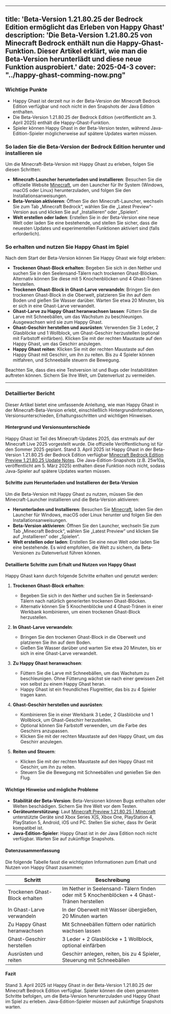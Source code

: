 
---
title: 'Beta-Version 1.21.80.25 der Bedrock Edition ermöglicht das Erleben von Happy Ghast'
description: 'Die Beta-Version 1.21.80.25 von Minecraft Bedrock enthält nun die Happy-Ghast-Funktion. Dieser Artikel erklärt, wie man die Beta-Version herunterlädt und diese neue Funktion ausprobiert.'
date: 2025-04-3
cover: "../happy-ghast-comming-now.png"
---

### Wichtige Punkte
- Happy Ghast ist derzeit nur in der Beta-Version der Minecraft Bedrock Edition verfügbar und noch nicht in den Snapshots der Java Edition enthalten.
- Die Beta-Version 1.21.80.25 der Bedrock Edition (veröffentlicht am 3. April 2025) enthält die Happy-Ghast-Funktion.
- Spieler können Happy Ghast in der Beta-Version testen, während Java-Edition-Spieler möglicherweise auf spätere Updates warten müssen.

### So laden Sie die Beta-Version der Bedrock Edition herunter und installieren sie
Um die Minecraft-Beta-Version mit Happy Ghast zu erleben, folgen Sie diesen Schritten:
- **Minecraft-Launcher herunterladen und installieren**: Besuchen Sie die offizielle Website [Minecraft](https://www.minecraft.net/en-us/get-minecraft), um den Launcher für Ihr System (Windows, macOS oder Linux) herunterzuladen, und folgen Sie den Installationsanweisungen.
- **Beta-Version aktivieren**: Öffnen Sie den Minecraft-Launcher, wechseln Sie zum Tab „Minecraft Bedrock“, wählen Sie die „Latest Preview“-Version aus und klicken Sie auf „Installieren“ oder „Spielen“.
- **Welt erstellen oder laden**: Erstellen Sie in der Beta-Version eine neue Welt oder laden Sie eine bestehende, und stellen Sie sicher, dass die neuesten Updates und experimentellen Funktionen aktiviert sind (falls erforderlich).

### So erhalten und nutzen Sie Happy Ghast im Spiel
Nach dem Start der Beta-Version können Sie Happy Ghast wie folgt erleben:
- **Trockenen Ghast-Block erhalten**: Begeben Sie sich in den Nether und suchen Sie in den Seelensand-Tälern nach trockenen Ghast-Blöcken. Alternativ können Sie diese mit 5 Knochenblöcken und 4 Ghast-Tränen herstellen.
- **Trockenen Ghast-Block in Ghast-Larve verwandeln**: Bringen Sie den trockenen Ghast-Block in die Oberwelt, platzieren Sie ihn auf dem Boden und gießen Sie Wasser darüber. Warten Sie etwa 20 Minuten, bis er sich in eine Ghast-Larve verwandelt.
- **Ghast-Larve zu Happy Ghast heranwachsen lassen**: Füttern Sie die Larve mit Schneebällen, um das Wachstum zu beschleunigen. Ausgewachsen wird sie zum Happy Ghast.
- **Ghast-Geschirr herstellen und ausrüsten**: Verwenden Sie 3 Leder, 2 Glasblöcke und 1 Wollblock, um Ghast-Geschirr herzustellen (optional mit Farbstoff einfärben). Klicken Sie mit der rechten Maustaste auf den Happy Ghast, um das Geschirr anzulegen.
- **Happy Ghast reiten**: Klicken Sie mit der rechten Maustaste auf den Happy Ghast mit Geschirr, um ihn zu reiten. Bis zu 4 Spieler können mitfahren, und Schneebälle steuern die Bewegung.

Beachten Sie, dass dies eine Testversion ist und Bugs oder Instabilitäten auftreten können. Sichern Sie Ihre Welt, um Datenverlust zu vermeiden.

---

### Detaillierter Bericht
Dieser Artikel bietet eine umfassende Anleitung, wie man Happy Ghast in der Minecraft-Beta-Version erlebt, einschließlich Hintergrundinformationen, Versionsunterschieden, Erhaltungsschritten und wichtigen Hinweisen.

#### Hintergrund und Versionsunterschiede
Happy Ghast ist Teil des Minecraft-Updates 2025, das erstmals auf der Minecraft Live 2025 vorgestellt wurde. Die offizielle Veröffentlichung ist für den Sommer 2025 geplant. Stand 3. April 2025 ist Happy Ghast in der Beta-Version 1.21.80.25 der Bedrock Edition verfügbar [Minecraft Bedrock Edition Preview 1.21.80.25 Update Notes](https://www.minecraft.net/en-us/article/minecraft-bedrock-1-21-80-25). Die Java-Edition-Snapshots (z.B. 25w10a, veröffentlicht am 5. März 2025) enthalten diese Funktion noch nicht, sodass Java-Spieler auf spätere Updates warten müssen.

#### Schritte zum Herunterladen und Installieren der Beta-Version
Um die Beta-Version mit Happy Ghast zu nutzen, müssen Sie den Minecraft-Launcher installieren und die Beta-Version aktivieren:
- **Herunterladen und Installieren**: Besuchen Sie [Minecraft](https://www.minecraft.net/en-us/get-minecraft), laden Sie den Launcher für Windows, macOS oder Linux herunter und folgen Sie den Installationsanweisungen.
- **Beta-Version aktivieren**: Öffnen Sie den Launcher, wechseln Sie zum Tab „Minecraft Bedrock“, wählen Sie „Latest Preview“ und klicken Sie auf „Installieren“ oder „Spielen“.
- **Welt erstellen oder laden**: Erstellen Sie eine neue Welt oder laden Sie eine bestehende. Es wird empfohlen, die Welt zu sichern, da Beta-Versionen zu Datenverlust führen können.

#### Detaillierte Schritte zum Erhalt und Nutzen von Happy Ghast
Happy Ghast kann durch folgende Schritte erhalten und genutzt werden:
1. **Trockenen Ghast-Block erhalten**:
    - Begeben Sie sich in den Nether und suchen Sie in Seelensand-Tälern nach natürlich generierten trockenen Ghast-Blöcken.
    - Alternativ können Sie 5 Knochenblöcke und 4 Ghast-Tränen in einer Werkbank kombinieren, um einen trockenen Ghast-Block herzustellen.

2. **In Ghast-Larve verwandeln**:
    - Bringen Sie den trockenen Ghast-Block in die Oberwelt und platzieren Sie ihn auf dem Boden.
    - Gießen Sie Wasser darüber und warten Sie etwa 20 Minuten, bis er sich in eine Ghast-Larve verwandelt.

3. **Zu Happy Ghast heranwachsen**:
    - Füttern Sie die Larve mit Schneebällen, um das Wachstum zu beschleunigen. Ohne Fütterung wächst sie nach einer gewissen Zeit von selbst zu einem Happy Ghast heran.
    - Happy Ghast ist ein freundliches Flugreittier, das bis zu 4 Spieler tragen kann.

4. **Ghast-Geschirr herstellen und ausrüsten**:
    - Kombinieren Sie in einer Werkbank 3 Leder, 2 Glasblöcke und 1 Wollblock, um Ghast-Geschirr herzustellen.
    - Optional können Sie Farbstoff verwenden, um die Farbe des Geschirrs anzupassen.
    - Klicken Sie mit der rechten Maustaste auf den Happy Ghast, um das Geschirr anzulegen.

5. **Reiten und Steuern**:
    - Klicken Sie mit der rechten Maustaste auf den Happy Ghast mit Geschirr, um ihn zu reiten.
    - Steuern Sie die Bewegung mit Schneebällen und genießen Sie den Flug.

#### Wichtige Hinweise und mögliche Probleme
- **Stabilität der Beta-Version**: Beta-Versionen können Bugs enthalten oder Welten beschädigen. Sichern Sie Ihre Welt vor dem Testen.
- **Geräteunterstützung**: Laut [Minecraft Preview 1.21.80.25 | Minecraft](https://www.minecraft.net/en-us/article/minecraft-preview-1-21-80-24) unterstützte Geräte sind Xbox Series X|S, Xbox One, PlayStation 4, PlayStation 5, Android, iOS und PC. Stellen Sie sicher, dass Ihr Gerät kompatibel ist.
- **Java-Edition-Spieler**: Happy Ghast ist in der Java Edition noch nicht verfügbar. Warten Sie auf zukünftige Snapshots.

#### Datenzusammenfassung
Die folgende Tabelle fasst die wichtigsten Informationen zum Erhalt und Nutzen von Happy Ghast zusammen:

| **Schritt**               | **Beschreibung**                                                                 |
|---------------------------|---------------------------------------------------------------------------------|
| Trockenen Ghast-Block erhalten | Im Nether in Seelensand-Tälern finden oder mit 5 Knochenblöcken + 4 Ghast-Tränen herstellen |
| In Ghast-Larve verwandeln  | In der Oberwelt mit Wasser übergießen, 20 Minuten warten                         |
| Zu Happy Ghast heranwachsen | Mit Schneebällen füttern oder natürlich wachsen lassen                           |
| Ghast-Geschirr herstellen  | 3 Leder + 2 Glasblöcke + 1 Wollblock, optional einfärben                         |
| Ausrüsten und reiten       | Geschirr anlegen, reiten, bis zu 4 Spieler, Steuerung mit Schneebällen          |

#### Fazit
Stand 3. April 2025 ist Happy Ghast in der Beta-Version 1.21.80.25 der Minecraft Bedrock Edition verfügbar. Spieler können die oben genannten Schritte befolgen, um die Beta-Version herunterzuladen und Happy Ghast im Spiel zu erleben. Java-Edition-Spieler müssen auf zukünftige Snapshots warten.
